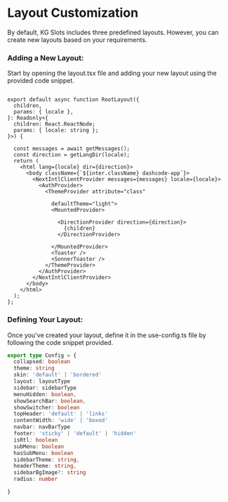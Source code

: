 # Layout Customization

By default, KG Slots includes three predefined layouts. However, you can create new layouts based on your requirements.

### Adding a New Layout:

Start by opening the layout.tsx file and adding your new layout using the provided code snippet.


```tsx filename="app/[locale]/layout.tsx"

export default async function RootLayout({
  children,
  params: { locale },
}: Readonly<{
  children: React.ReactNode;
  params: { locale: string };
}>) {

  const messages = await getMessages();
  const direction = getLangDir(locale);
  return (
    <html lang={locale} dir={direction}>
      <body className={`${inter.className} dashcode-app`}>
        <NextIntlClientProvider messages={messages} locale={locale}>
          <AuthProvider>
            <ThemeProvider attribute="class"

              defaultTheme="light">
              <MountedProvider>

                <DirectionProvider direction={direction}>
                  {children}
                </DirectionProvider>

              </MountedProvider>
              <Toaster />
              <SonnerToaster />
            </ThemeProvider>
          </AuthProvider>
        </NextIntlClientProvider>
      </body>
    </html>
  );
};

```

### Defining Your Layout:

Once you've created your layout, define it in the use-config.ts file by following the code snippet provided.


```ts filename="hooks/use-config.ts"
export type Config = {
  collapsed: boolean
  theme: string
  skin: 'default' | 'bordered'
  layout: layoutType
  sidebar: sidebarType
  menuHidden: boolean,
  showSearchBar: boolean,
  showSwitcher: boolean
  topHeader: 'default' | 'links'
  contentWidth: 'wide' | 'boxed'
  navbar: navBarType
  footer: 'sticky' | 'default' | 'hidden'
  isRtl: boolean
  subMenu: boolean
  hasSubMenu: boolean
  sidebarTheme: string,
  headerTheme: string,
  sidebarBgImage?: string
  radius: number

}
```
